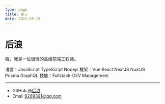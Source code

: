 ```yaml
---
type: page
title: 关于
date: 2021-03-19
---
```


# 后浪

嗨，我是一位很懒的高级前端工程师。

语言：JavaScript TypeScript Nodejs
框架：Vue React NextJS NuxtJS Prisma GraphQL
技能：Fullstack-DEV Management

---

- GitHub [@后浪](https://github.com/li9269391)
- Email 9269391@qq.com
